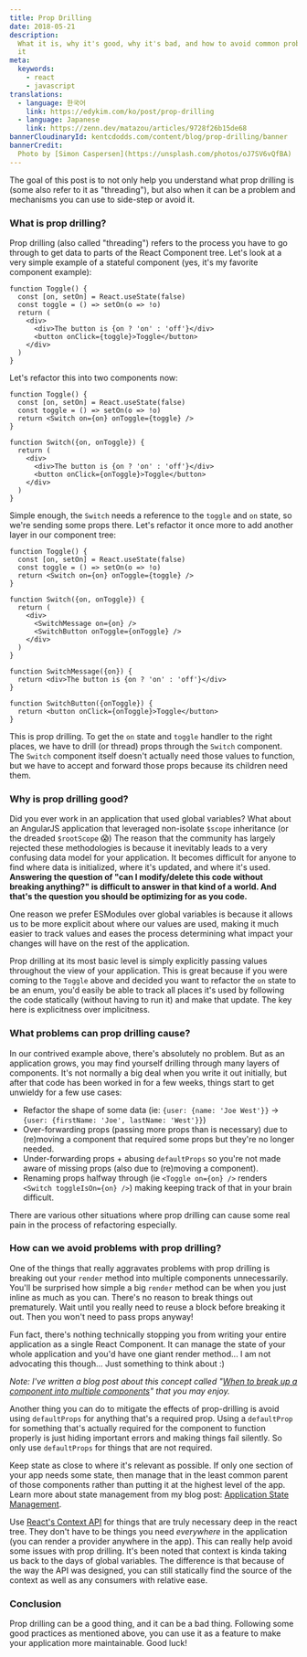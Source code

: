 ```yaml
---
title: Prop Drilling
date: 2018-05-21
description:
  What it is, why it's good, why it's bad, and how to avoid common problems with
  it
meta:
  keywords:
    - react
    - javascript
translations:
  - language: 한국어
    link: https://edykim.com/ko/post/prop-drilling
  - language: Japanese
    link: https://zenn.dev/matazou/articles/9728f26b15de68
bannerCloudinaryId: kentcdodds.com/content/blog/prop-drilling/banner
bannerCredit:
  Photo by [Simon Caspersen](https://unsplash.com/photos/oJ7SV6vQfBA)
---
```


The goal of this post is to not only help you understand what prop drilling is
(some also refer to it as "threading"), but also when it can be a problem and
mechanisms you can use to side-step or avoid it.

### What is prop drilling?

Prop drilling (also called "threading") refers to the process you have to go
through to get data to parts of the React Component tree. Let's look at a very
simple example of a stateful component (yes, it's my favorite component
example):

```tsx
function Toggle() {
  const [on, setOn] = React.useState(false)
  const toggle = () => setOn(o => !o)
  return (
    <div>
      <div>The button is {on ? 'on' : 'off'}</div>
      <button onClick={toggle}>Toggle</button>
    </div>
  )
}
```

Let's refactor this into two components now:

```tsx
function Toggle() {
  const [on, setOn] = React.useState(false)
  const toggle = () => setOn(o => !o)
  return <Switch on={on} onToggle={toggle} />
}

function Switch({on, onToggle}) {
  return (
    <div>
      <div>The button is {on ? 'on' : 'off'}</div>
      <button onClick={onToggle}>Toggle</button>
    </div>
  )
}
```

Simple enough, the `Switch` needs a reference to the `toggle` and `on` state, so
we're sending some props there. Let's refactor it once more to add another layer
in our component tree:

```tsx
function Toggle() {
  const [on, setOn] = React.useState(false)
  const toggle = () => setOn(o => !o)
  return <Switch on={on} onToggle={toggle} />
}

function Switch({on, onToggle}) {
  return (
    <div>
      <SwitchMessage on={on} />
      <SwitchButton onToggle={onToggle} />
    </div>
  )
}

function SwitchMessage({on}) {
  return <div>The button is {on ? 'on' : 'off'}</div>
}

function SwitchButton({onToggle}) {
  return <button onClick={onToggle}>Toggle</button>
}
```

This is prop drilling. To get the `on` state and `toggle` handler to the right
places, we have to drill (or thread) props through the `Switch` component. The
`Switch` component itself doesn't actually need those values to function, but we
have to accept and forward those props because its children need them.

### Why is prop drilling good?

Did you ever work in an application that used global variables? What about an
AngularJS application that leveraged non-isolate `$scope` inheritance (or the
dreaded `$rootScope` 😱) The reason that the community has largely rejected
these methodologies is because it inevitably leads to a very confusing data
model for your application. It becomes difficult for anyone to find where data
is initialized, where it's updated, and where it's used. **Answering the
question of "can I modify/delete this code without breaking anything?" is
difficult to answer in that kind of a world. And that's the question you should
be optimizing for as you code.**

One reason we prefer ESModules over global variables is because it allows us to
be more explicit about where our values are used, making it much easier to track
values and eases the process determining what impact your changes will have on
the rest of the application.

Prop drilling at its most basic level is simply explicitly passing values
throughout the view of your application. This is great because if you were
coming to the `Toggle` above and decided you want to refactor the `on` state to
be an enum, you'd easily be able to track all places it's used by following the
code statically (without having to run it) and make that update. The key here is
explicitness over implicitness.

### What problems can prop drilling cause?

In our contrived example above, there's absolutely no problem. But as an
application grows, you may find yourself drilling through many layers of
components. It's not normally a big deal when you write it out initially, but
after that code has been worked in for a few weeks, things start to get unwieldy
for a few use cases:

- Refactor the shape of some data (ie: `{user: {name: 'Joe West'}}` ->
  `{user: {firstName: 'Joe', lastName: 'West'}}`)
- Over-forwarding props (passing more props than is necessary) due to (re)moving
  a component that required some props but they're no longer needed.
- Under-forwarding props + abusing `defaultProps` so you're not made aware of
  missing props (also due to (re)moving a component).
- Renaming props halfway through (ie `<Toggle on={on} />` renders
  `<Switch toggleIsOn={on} />`) making keeping track of that in your brain
  difficult.

There are various other situations where prop drilling can cause some real pain
in the process of refactoring especially.

### How can we avoid problems with prop drilling?

One of the things that really aggravates problems with prop drilling is breaking
out your `render` method into multiple components unnecessarily. You'll be
surprised how simple a big `render` method can be when you just inline as much
as you can. There's no reason to break things out prematurely. Wait until you
really need to reuse a block before breaking it out. Then you won't need to pass
props anyway!

<callout-info class="aside">
  Fun fact, there's nothing technically stopping you from writing your entire
  application as a single React Component. It can manage the state of your whole
  application and you'd have one giant render method... I am not advocating this
  though... Just something to think about :)
</callout-info>

_Note: I've written a blog post about this concept called
"[When to break up a component into multiple components](/blog/when-to-break-up-a-component-into-multiple-components)"
that you may enjoy._

Another thing you can do to mitigate the effects of prop-drilling is avoid using
`defaultProps` for anything that's a required prop. Using a `defaultProp` for
something that's actually required for the component to function properly is
just hiding important errors and making things fail silently. So only use
`defaultProps` for things that are not required.

Keep state as close to where it's relevant as possible. If only one section of
your app needs some state, then manage that in the least common parent of those
components rather than putting it at the highest level of the app. Learn more
about state management from my blog post:
[Application State Management](/blog/application-state-management-with-react).

Use [React's Context API](/blog/how-to-use-react-context-effectively) for things
that are truly necessary deep in the react tree. They don't have to be things
you need _everywhere_ in the application (you can render a provider anywhere in
the app). This can really help avoid some issues with prop drilling. It's been
noted that context is kinda taking us back to the days of global variables. The
difference is that because of the way the API was designed, you can still
statically find the source of the context as well as any consumers with relative
ease.

### Conclusion

Prop drilling can be a good thing, and it can be a bad thing. Following some
good practices as mentioned above, you can use it as a feature to make your
application more maintainable. Good luck!
